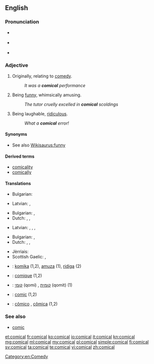 ==English==

===Pronunciation===
* {{a|RP}} {{IPA|/ˈkɒmɪkəl/}}
* {{a|GenAm}} {{IPA|/ˈkɑmɪkəl/}}
* {{audio|En-us-comical.ogg|Audio (US)}}

===Adjective===
{{en-adj}}

# {{context|archaic|lang=en}} Originally, relating to [[comedy]].
#: ''It was a '''comical''' performance''
# Being [[funny]], whimsically amusing.
#: ''The tutor cruelly excelled in '''comical''' scoldings''
# Being laughable, [[ridiculous]].
#: ''What a '''comical''' error!''

====Synonyms====
* See also [[Wikisaurus:funny]]

====Derived terms====
* [[comicality]]
* [[comically]]

====Translations====
{{trans-top|relating to comedy}}
* Bulgarian: {{t+|bg|комичен}}
{{trans-mid}}
* Latvian: {{t|lv|komisks}}, {{t|lv|komēdijas}}
{{trans-bottom}}

{{trans-top|being funny, whimsically amusing}}
* Bulgarian: {{t+|bg|смешен}}, {{t+|bg|забавен}}
* Dutch: {{t+|nl|grappig}}, {{t+|nl|komisch}}, {{t+|nl|amusant}}
{{trans-mid}}
* Latvian: {{t|lv|komisks}}, {{t|lv|jocīgs}}, {{t|lv|smieklīgs}}, {{t|lv|humoristisks}}
{{trans-bottom}}

{{trans-top|being laughable, ridiculous}}
* Bulgarian: {{t+|bg|шеговит}}, {{t+|bg|чудат}}
* Dutch: {{t+|nl|komisch}}, {{t+|nl|lachwekkend}}, {{t+|nl|hilarisch}}
{{trans-mid}}
* Jèrriais: {{t|roa-jer|risibl'ye|m|f}}
* Scottish Gaelic: {{t|gd|èibhinn}}, {{t|gd|àbhachdach}}
{{trans-bottom}}

{{checktrans-top}}
* {{ttbc|eo}}: [[komika]] (1,2), [[amuza]] (1), [[ridiga]] (2)
* {{ttbc|fr}}: [[comique]] (1,2)
{{trans-mid}}
* {{ttbc|he}}: [[קומי]] (qomi) {{g|m}}, [[קומית]] (qomit) {{g|f}} (1)
* {{ttbc|ia}}: [[comic]] (1,2)
* {{ttbc|pt}}: [[cômico]] {{g|m}}, [[cômica]] {{g|f}} (1,2)
{{trans-bottom}}

===See also===
* [[comic]]

[[Category:en:Comedy]]

[[et:comical]]
[[fr:comical]]
[[ko:comical]]
[[io:comical]]
[[it:comical]]
[[kn:comical]]
[[mg:comical]]
[[ml:comical]]
[[my:comical]]
[[pl:comical]]
[[simple:comical]]
[[fi:comical]]
[[sv:comical]]
[[ta:comical]]
[[te:comical]]
[[vi:comical]]
[[zh:comical]]